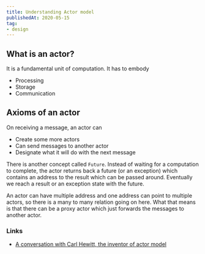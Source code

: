 ```yaml
---
title: Understanding Actor model
publishedAt: 2020-05-15
tag:
- design
---
```


## What is an actor?
It is a fundamental unit of computation. It has to embody
- Processing
- Storage
- Communication

## Axioms of an actor
On receiving a message, an actor can
- Create some more actors
- Can send messages to another actor
- Designate what it will do with the next message

There is another concept called `Future`. Instead of waiting for a computation to complete, the actor returns back a
future (or an exception) which contains an address to the result which can be passed around. Eventually we reach a
result or an exception state with the future.

An actor can have multiple address and one address can point to multiple actors, so there is a many to many relation
going on here. What that means is that there can be a proxy actor which just forwards the messages to another actor.

### Links
- [A conversation with Carl Hewitt, the inventor of actor model](https://www.youtube.com/watch?v=7erJ1DV_Tlo)